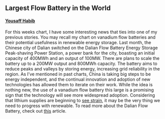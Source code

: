 ## Largest Flow Battery in the World
#### [Yousaff Habib](https://www.linkedin.com/in/yousaff-habib-6684891a5/)

For this weeks chart, I have some interesting news that ties into one of my previous stories. You may recall my chart on vanadium flow batteries and their potential usefulness in renewable energy storage. Last month, the Chinese city of Dalian switched on the Dalian Flow Battery Energy Storage Peak-shaving Power Station, a power bank for the city, boasting an initial capacity of 400MWh and an output of 100MW. There are plans to scale the battery up to a 200MW output and 800MWh capacity. The battery aims to reduce peaks and valleys by storing energy, increasing grid reliability in the region. As I've mentioned in past charts, China is taking big steps to be energy independent, and the continual innovation and adoption of new technologies has allowed them to iterate on their work. While the idea is nothing new, the use of a vanadium flow battery this large is a promising sign that the technology will see more widespread adoption. Considering that lithium supplies are beginning to [see strain](https://www.weforum.org/agenda/2022/07/electric-vehicles-world-enough-lithium-resources/), it may be the very thing we need to progress with renewable. To read more about the Dalian Flow Battery, check out [this](https://newatlas.com/energy/worlds-largest-flow-battery-grid-china/) article.
